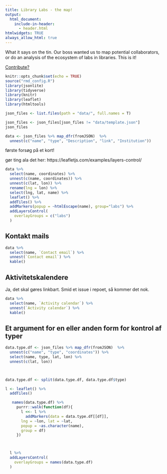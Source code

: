 ```yaml
---
title: Library Labs - the map!
output: 
  html_document: 
    include-in-header:
      - header.html
htmlwidgets: TRUE
always_allow_html: true
---
```


What it says on the tin. Our boss wanted us to map potential collaborators, 
or do an analysis of the ecosystem of labs in libraries. This is it!

[Contribute?](contribute.html)


```r
knitr::opts_chunk$set(echo = TRUE)
source("rmd_config.R")
library(jsonlite)
library(tidyverse)
library(knitr)
library(leaflet)
library(htmltools)
```




```r
json_files <- list.files(path = "data/", full.names = T)

json_files <- json_files[json_files != "data/template.json"]
json_files
```

```r
data <- json_files %>% map_dfr(fromJSON)  %>% 
  unnest(c("name", "type", "Description", "link", "Institution"))
```


første forsøg på et kort!

gør ting ala det her: https://leafletjs.com/examples/layers-control/

```r
data %>% 
  select(name, coordinates) %>% 
  unnest(c(name, coordinates)) %>% 
  unnest(c(lat, lon)) %>% 
  rename(lng = lon) %>% 
  select(lng, lat, name) %>% 
  leaflet() %>% 
  addTiles() %>% 
  addMarkers(popup = ~htmlEscape(name), group="labs") %>% 
  addLayersControl(
    overlayGroups = c("labs")
  )

```
## Kontakt mails

```r
data %>% 
  select(name, `Contact email`) %>% 
  unnest(`Contact email`) %>% 
  kable()
```
## Aktivitetskalendere
Ja, det skal gøres linkbart. Smid et issue i repoet, så kommer det nok.
```r
data %>% 
  select(name, `Activity calendar`) %>% 
  unnest(`Activity calendar`) %>% 
  kable()
```
## Et argument for en eller anden form for kontrol af typer

```r
data.type.df <- json_files %>% map_dfr(fromJSON)  %>% 
  unnest(c("name", "type", "coordinates")) %>% 
  select(name, type, lat, lon) %>% 
  unnest(c(lat, lon))
  


data.type.df <- split(data.type.df, data.type.df$type)

l <- leaflet() %>% 
  addTiles()

   names(data.type.df) %>% 
     purrr::walk(function(df){
       l <<- l %>% 
         addMarkers(data = data.type.df[[df]],
       lng = ~lon, lat = ~lat,
       popup = ~as.character(name),
       group = df)
     })



  l %>% 
  addLayersControl(
    overlayGroups = names(data.type.df)
  )
```

